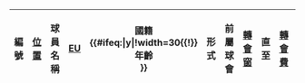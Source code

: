 {| class="wikitable sortable" style="text-align: center;"
|-
!width=25|編號<br />
!width=25|[[足球位置|位置]]<br />
!width=85|球員名稱<br />
!width=25|[[欧盟公民|EU]]<br />
!width=65|國籍<br />
{{#ifeq:{{{age}}}|y|!width=30{{!}}年齡<br />}}
!形式<br />
!前屬球會<br />
![[轉會窗]]
!直至<br />
![[轉會 (足球)|轉會費]]
!align=left|來源<br /><!--

--><noinclude>
|}{{template doc}}</noinclude><!--

Warning: the "|}" in the begin of a new line and before {{template doc}} is necessary to avoid the template doc been inside the table built by this template.
-->